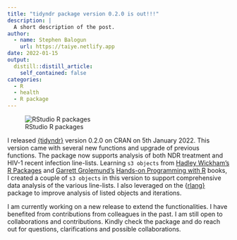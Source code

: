 ```yaml
---
title: "tidyndr package version 0.2.0 is out!!!"
description: |
  A short description of the post.
author:
  - name: Stephen Balogun
    url: https://taiye.netlify.app
date: 2022-01-15
output:
  distill::distill_article:
    self_contained: false
categories:
  - R
  - health
  - R package
---
```



![RStudio R packages](packages.png)


I released [{tidyndr}](https://cran.rstudio.com/web/packages/tidyndr/) version 0.2.0 on CRAN on 5th January 2022. This version came with several new functions and upgrade of previous functions. The package now supports analysis of both NDR treatment and HIV-1 recent infection line-lists. Learning `s3 objects` from [Hadley Wickham's](https://hadley.nz/) [R Packages](https://r-pkgs.org/) and [Garrett Grolemund's](https://www.linkedin.com/in/garrett-grolemund-49328411) [Hands-on Programming with R](https://rstudio-education.github.io/hopr/) books, I created a couple of `s3 objects` in this version to support comprehensive data analysis of the various line-lists. I also leveraged on the {[rlang}](https://rlang.r-lib.org/) package to improve analysis of listed objects and iterations.

I am currently working on a new release to extend the functionalities. I have benefited from contributions from colleagues in the past. I am still open to collaborations and contributions. Kindly check the package and do reach out for questions, clarifications and possible collaborations.

